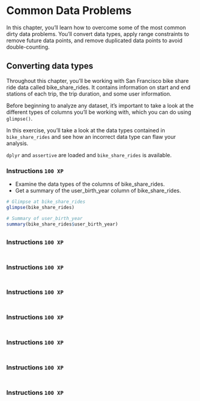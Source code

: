 # Common Data Problems

In this chapter, you'll learn how to overcome some of the most common
dirty data problems. You'll convert data types, apply range constraints 
to remove future data points, and remove duplicated data points to avoid
double-counting.

## Converting data types

Throughout this chapter, you'll be working with San Francisco bike share ride 
data called bike_share_rides. It contains information on start and end stations 
of each trip, the trip duration, and some user information.

Before beginning to analyze any dataset, it's important to take a look at the 
different types of columns you'll be working with, which you can do using 
`glimpse()`.

In this exercise, you'll take a look at the data types contained in 
`bike_share_rides` and see how an incorrect data type can flaw your analysis.

`dplyr` and `assertive` are loaded and `bike_share_rides` is available.

### Instructions `100 XP` {.unnumbered}

- Examine the data types of the columns of bike_share_rides.
- Get a summary of the user_birth_year column of bike_share_rides.

```.r
# Glimpse at bike_share_rides
glimpse(bike_share_rides)

# Summary of user_birth_year
summary(bike_share_rides$user_birth_year)
```

##

### Instructions `100 XP` {.unnumbered}

```.r

```

##

### Instructions `100 XP` {.unnumbered}

```.r

```
##

### Instructions `100 XP` {.unnumbered}

```.r

```
##

### Instructions `100 XP` {.unnumbered}

```.r

```
##

### Instructions `100 XP` {.unnumbered}

```.r

```
##

### Instructions `100 XP` {.unnumbered}

```.r

```

##

### Instructions `100 XP` {.unnumbered}

```.r

```